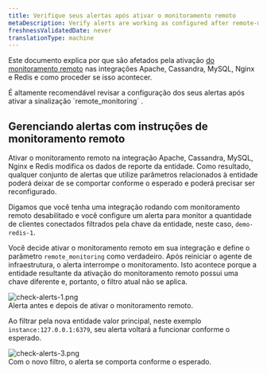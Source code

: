 ```yaml
---
title: Verifique seus alertas após ativar o monitoramento remoto
metaDescription: Verify alerts are working as configured after remote-monitoring is activated
freshnessValidatedDate: never
translationType: machine
---
```


Este documento explica por que <InlinePopover type="alerts" />são afetados pela ativação [do monitoramento remoto](/docs/remote-monitoring-host-legacy-integrations) nas integrações Apache, Cassandra, MySQL, Nginx e Redis e como proceder se isso acontecer.

<Callout variant="important">
  É altamente recomendável revisar a configuração dos seus alertas após ativar a sinalização `remote_monitoring` .
</Callout>

## Gerenciando alertas com instruções de monitoramento remoto

Ativar o monitoramento remoto na integração Apache, Cassandra, MySQL, Nginx e Redis modifica os dados de reporte da entidade. Como resultado, qualquer conjunto de alertas que utilize parâmetros relacionados à entidade poderá deixar de se comportar conforme o esperado e poderá precisar ser reconfigurado.

Digamos que você tenha uma integração rodando com monitoramento remoto desabilitado e você configure um alerta para monitor a quantidade de clientes conectados filtrados pela chave da entidade, neste caso, `demo-redis-1`.

Você decide ativar o monitoramento remoto em sua integração e define o parâmetro `remote_monitoring` como verdadeiro. Após reiniciar o agente de infraestrutura, o alerta interrompe o monitoramento. Isto acontece porque a entidade resultante da ativação do monitoramento remoto possui uma chave diferente e, portanto, o filtro atual não se aplica.

<img title="check alerts work after remote monitoring 1" alt="check-alerts-1.png" src="/images/infrastructure_screenshot-crop_check-alerts-remote-monitoring.webp" />

<figcaption>
  Alerta antes e depois de ativar o monitoramento remoto.
</figcaption>

Ao filtrar pela nova entidade valor principal, neste exemplo `instance:127.0.0.1:6379`, seu alerta voltará a funcionar conforme o esperado.

<img title="check alerts work after remote monitoring 3" alt="check-alerts-3.png" src="/images/infrastructure_screenshot-crop_check-alerts-key-filter.webp" />

<figcaption>
  Com o novo filtro, o alerta se comporta conforme o esperado.
</figcaption>